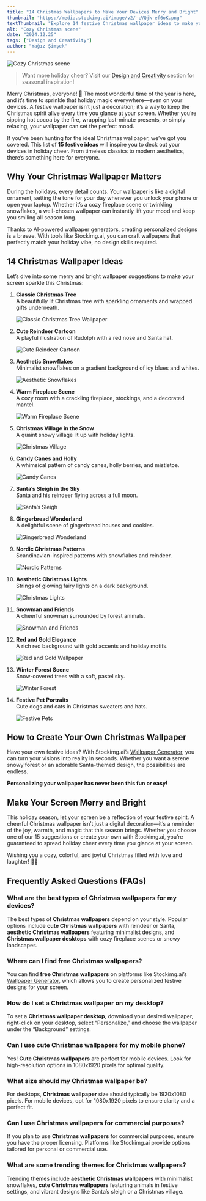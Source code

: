 ```yaml
---
title: "14 Christmas Wallpapers to Make Your Devices Merry and Bright"
thumbnail: "https://media.stockimg.ai/image/v2/-cVQjk-ef6oK.png"
textThumbnail: "Explore 14 festive Christmas wallpaper ideas to make your screen merry and bright! From cute designs to aesthetic vibes, find your holiday inspiration here."
alt: "Cozy Christmas scene"
date: "2024.12.25"
tags: ["Design and Creativity"]
author: "Yağız Şimşek"
---
```


![Cozy Christmas scene](https://media.stockimg.ai/image/v2/-cVQjk-ef6oK.png)

> Want more holiday cheer? Visit our [Design and Creativity](https://stockimg.ai/blog/design-and-creativity/) section for seasonal inspiration!

Merry Christmas, everyone! 🎄 The most wonderful time of the year is here, and it’s time to sprinkle that holiday magic everywhere—even on your devices. A festive wallpaper isn’t just a decoration; it’s a way to keep the Christmas spirit alive every time you glance at your screen. Whether you’re sipping hot cocoa by the fire, wrapping last-minute presents, or simply relaxing, your wallpaper can set the perfect mood.

If you’ve been hunting for the ideal Christmas wallpaper, we’ve got you covered. This list of **15 festive ideas** will inspire you to deck out your devices in holiday cheer. From timeless classics to modern aesthetics, there’s something here for everyone.

## Why Your Christmas Wallpaper Matters
During the holidays, every detail counts. Your wallpaper is like a digital ornament, setting the tone for your day whenever you unlock your phone or open your laptop. Whether it’s a cozy fireplace scene or twinkling snowflakes, a well-chosen wallpaper can instantly lift your mood and keep you smiling all season long.

Thanks to AI-powered wallpaper generators, creating personalized designs is a breeze. With tools like Stockimg.ai, you can craft wallpapers that perfectly match your holiday vibe, no design skills required.

## 14 Christmas Wallpaper Ideas
Let’s dive into some merry and bright wallpaper suggestions to make your screen sparkle this Christmas:

1. **Classic Christmas Tree**  
   A beautifully lit Christmas tree with sparkling ornaments and wrapped gifts underneath.  

   ![Classic Christmas Tree Wallpaper](https://media.stockimg.ai/image/v2/iSCFO5i2KPby.png)

2. **Cute Reindeer Cartoon**  
   A playful illustration of Rudolph with a red nose and Santa hat.  

   ![Cute Reindeer Cartoon](https://media.stockimg.ai/image/v2/DYRka39n-kUl.png)

3. **Aesthetic Snowflakes**  
   Minimalist snowflakes on a gradient background of icy blues and whites.  

   ![Aesthetic Snowflakes](https://media.stockimg.ai/image/v2/l_cDr38aTSMA.png)

4. **Warm Fireplace Scene**  
   A cozy room with a crackling fireplace, stockings, and a decorated mantel.  

   ![Warm Fireplace Scene](https://media.stockimg.ai/image/v2/1hhMu7h9Qlps.png)

5. **Christmas Village in the Snow**  
   A quaint snowy village lit up with holiday lights.  

   ![Christmas Village](https://media.stockimg.ai/image/v2/a7q-9HLvyEPK.png)

6. **Candy Canes and Holly**  
   A whimsical pattern of candy canes, holly berries, and mistletoe.  

   ![Candy Canes](https://media.stockimg.ai/image/v2/gn5OReORM2fT.png)

7. **Santa’s Sleigh in the Sky**  
   Santa and his reindeer flying across a full moon.  

   ![Santa’s Sleigh](https://media.stockimg.ai/image/v2/mhVDjFqtkxOf.png)

8. **Gingerbread Wonderland**  
   A delightful scene of gingerbread houses and cookies.  

   ![Gingerbread Wonderland](https://media.stockimg.ai/image/v2/-hHE_yxc62Wq.png)

9. **Nordic Christmas Patterns**  
   Scandinavian-inspired patterns with snowflakes and reindeer.  

   ![Nordic Patterns](https://media.stockimg.ai/image/v2/2GD2eIXXs9bD.png)

10. **Aesthetic Christmas Lights**  
    Strings of glowing fairy lights on a dark background.  

    ![Christmas Lights](https://media.stockimg.ai/image/v2/rGbNnXv781jS.png)

11. **Snowman and Friends**  
    A cheerful snowman surrounded by forest animals.  

    ![Snowman and Friends](https://media.stockimg.ai/image/v2/gEIKrVGkr53E.png)

12. **Red and Gold Elegance**  
    A rich red background with gold accents and holiday motifs.  

    ![Red and Gold Wallpaper](https://media.stockimg.ai/image/v2/B8C2QdaPGmZq.png)

13. **Winter Forest Scene**  
    Snow-covered trees with a soft, pastel sky.  

    ![Winter Forest](https://media.stockimg.ai/image/v2/JKKHlLTWCwGz.png)

14. **Festive Pet Portraits**  
    Cute dogs and cats in Christmas sweaters and hats.  

    ![Festive Pets](https://media.stockimg.ai/image/v2/fQghbC93Okiq.png)

## How to Create Your Own Christmas Wallpaper

Have your own festive ideas? With Stockimg.ai’s [Wallpaper Generator](https://stockimg.ai/blog/guide/stockimg-wallpaper-guide), you can turn your visions into reality in seconds. Whether you want a serene snowy forest or an adorable Santa-themed design, the possibilities are endless. 

**Personalizing your wallpaper has never been this fun or easy!**

## Make Your Screen Merry and Bright

This holiday season, let your screen be a reflection of your festive spirit. A cheerful Christmas wallpaper isn’t just a digital decoration—it’s a reminder of the joy, warmth, and magic that this season brings. Whether you choose one of our 15 suggestions or create your own with Stockimg.ai, you’re guaranteed to spread holiday cheer every time you glance at your screen.

Wishing you a cozy, colorful, and joyful Christmas filled with love and laughter! 🎅✨

## Frequently Asked Questions (FAQs)

### What are the best types of Christmas wallpapers for my devices?
The best types of **Christmas wallpapers** depend on your style. Popular options include **cute Christmas wallpapers** with reindeer or Santa, **aesthetic Christmas wallpapers** featuring minimalist designs, and **Christmas wallpaper desktops** with cozy fireplace scenes or snowy landscapes.

### Where can I find free Christmas wallpapers?
You can find **free Christmas wallpapers** on platforms like Stockimg.ai’s [Wallpaper Generator](https://stockimg.ai/blog/guide/stockimg-wallpaper-guide), which allows you to create personalized festive designs for your screen.

### How do I set a Christmas wallpaper on my desktop?
To set a **Christmas wallpaper desktop**, download your desired wallpaper, right-click on your desktop, select “Personalize,” and choose the wallpaper under the “Background” settings.

### Can I use cute Christmas wallpapers for my mobile phone?
Yes! **Cute Christmas wallpapers** are perfect for mobile devices. Look for high-resolution options in 1080x1920 pixels for optimal quality.

### What size should my Christmas wallpaper be?
For desktops, **Christmas wallpaper** size should typically be 1920x1080 pixels. For mobile devices, opt for 1080x1920 pixels to ensure clarity and a perfect fit.

### Can I use Christmas wallpapers for commercial purposes?
If you plan to use **Christmas wallpapers** for commercial purposes, ensure you have the proper licensing. Platforms like Stockimg.ai provide options tailored for personal or commercial use.

### What are some trending themes for Christmas wallpapers?
Trending themes include **aesthetic Christmas wallpapers** with minimalist snowflakes, **cute Christmas wallpapers** featuring animals in festive settings, and vibrant designs like Santa’s sleigh or a Christmas village.